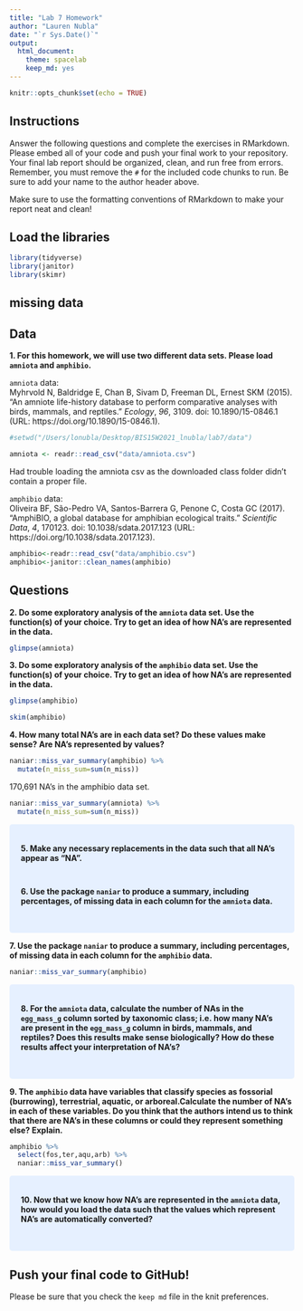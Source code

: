 ```yaml
---
title: "Lab 7 Homework"
author: "Lauren Nubla"
date: "`r Sys.Date()`"
output:
  html_document: 
    theme: spacelab
    keep_md: yes
---
```


```r
knitr::opts_chunk$set(echo = TRUE)
```

## Instructions
Answer the following questions and complete the exercises in RMarkdown. Please embed all of your code and push your final work to your repository. Your final lab report should be organized, clean, and run free from errors. Remember, you must remove the `#` for the included code chunks to run. Be sure to add your name to the author header above.  

Make sure to use the formatting conventions of RMarkdown to make your report neat and clean!  

## Load the libraries
```r
library(tidyverse)
library(janitor)
library(skimr)
``` 
<style>
div.blue { background-color:#e6f0ff; border-radius: 5px; padding: 20px;}
</style>
<div class = "blue">

# missing data

## Data
**1. For this homework, we will use two different data sets. Please load `amniota` and `amphibio`.**  

`amniota` data:  
Myhrvold N, Baldridge E, Chan B, Sivam D, Freeman DL, Ernest SKM (2015). “An amniote life-history
database to perform comparative analyses with birds, mammals, and reptiles.” _Ecology_, *96*, 3109.
doi: 10.1890/15-0846.1 (URL: https://doi.org/10.1890/15-0846.1).
```r
#setwd("/Users/lonubla/Desktop/BIS15W2021_lnubla/lab7/data")
```

```r
amniota <- readr::read_csv("data/amniota.csv")
```
Had trouble loading the amniota csv as the downloaded class folder didn't contain a proper file. 

`amphibio` data:  
Oliveira BF, São-Pedro VA, Santos-Barrera G, Penone C, Costa GC (2017). “AmphiBIO, a global database
for amphibian ecological traits.” _Scientific Data_, *4*, 170123. doi: 10.1038/sdata.2017.123 (URL:
https://doi.org/10.1038/sdata.2017.123).
```r
amphibio<-readr::read_csv("data/amphibio.csv")
amphibio<-janitor::clean_names(amphibio)
```
</div>

## Questions  
**2. Do some exploratory analysis of the `amniota` data set. Use the function(s) of your choice. Try to get an idea of how NA's are represented in the data.**  

```r
glimpse(amniota)
```

**3. Do some exploratory analysis of the `amphibio` data set. Use the function(s) of your choice. Try to get an idea of how NA's are represented in the data.**  

```r
glimpse(amphibio)
```
```r
skim(amphibio)
```

**4. How many total NA's are in each data set? Do these values make sense? Are NA's represented by values?**   

```r
naniar::miss_var_summary(amphibio) %>% 
  mutate(n_miss_sum=sum(n_miss))
```
170,691 NA's in the amphibio data set. 

```r
naniar::miss_var_summary(amniota) %>% 
  mutate(n_miss_sum=sum(n_miss))
```
<style>
div.blue { background-color:#e6f0ff; border-radius: 5px; padding: 20px;}
</style>
<div class = "blue">

**5. Make any necessary replacements in the data such that all NA's appear as "NA".**   
```r

```

```r

```

**6. Use the package `naniar` to produce a summary, including percentages, of missing data in each column for the `amniota` data.**  
```r

```
</div>

**7. Use the package `naniar` to produce a summary, including percentages, of missing data in each column for the `amphibio` data.**
```r
naniar::miss_var_summary(amphibio)
```
<style>
div.blue { background-color:#e6f0ff; border-radius: 5px; padding: 20px;}
</style>
<div class = "blue">

**8. For the `amniota` data, calculate the number of NAs in the `egg_mass_g` column sorted by taxonomic class; i.e. how many NA's are present in the `egg_mass_g` column in birds, mammals, and reptiles? Does this results make sense biologically? How do these results affect your interpretation of NA's?**  

```r

```
</div>

**9. The `amphibio` data have variables that classify species as fossorial (burrowing), terrestrial, aquatic, or arboreal.Calculate the number of NA's in each of these variables. Do you think that the authors intend us to think that there are NA's in these columns or could they represent something else? Explain.**
```r
amphibio %>% 
  select(fos,ter,aqu,arb) %>% 
  naniar::miss_var_summary()
```
<style>
div.blue { background-color:#e6f0ff; border-radius: 5px; padding: 20px;}
</style>
<div class = "blue">
**10. Now that we know how NA's are represented in the `amniota` data, how would you load the data such that the values which represent NA's are automatically converted?**
```r

```
</div>

## Push your final code to GitHub!
Please be sure that you check the `keep md` file in the knit preferences.  